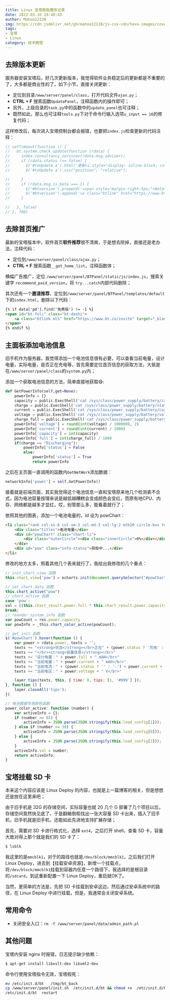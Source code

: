 ```yaml
---
title: Linux 宝塔面板魔改记录
date: 2022-03-16 19:48:43
author: Mahoo12138
img: https://cdn.jsdelivr.net/gh/mahoo12138/js-css-cdn/hexo-images/cover/phone.png
tags: 
- 宝塔
- Linux
category: 技术教程
---
```


## 去除版本更新

服务器安装宝塔后，好几次更新版本，我觉得软件业务稳定后的更新都是不重要的了，大多都是商业性的了，如下小节，直接关闭更新：

+ 定位到目录`/www/server/panel/class`，打开代码文件`ajax.py`；
+ **CTRL + F** 搜索函数`UpdatePanel`，注释函数内的操作即可；
+ 另外，上级目录的`task.py`中的函数中的`update_panel`也可注释；
+ 既然如此，那么也可注释`tools.py`下对于命令行输入选项`u_input == 16`的修复代码；

这样修改后，每次进入宝塔控制台都会报错，也要把`index.js`检查更新的代码注释：

```js
// setTimeout(function () {
//   bt.system.check_update(function (rdata) {
//     index.consultancy_services(rdata.msg.adviser);
//     if (rdata.status !== false) {
//       $('#toUpdate a').html('更新<i style="display: inline-block; color: red; font-size: 40px;position: absolute;top: -35px; font-style: normal; right: -8px;">.</i>');
//       $('#toUpdate a').css("position", "relative");

//     }
//     if (rdata.msg.is_beta === 1) {
//       $('#btversion').prepend('<span style="margin-right:5px;">Beta</span>');
//       $('#btversion').append('<a class="btlink" href="https://www.bt.cn/bbs/forum-39-1.html" target="_blank">  [找Bug奖宝塔币]</a>');
//     }

//   }, false)
// }, 700)
```

## 去除首页推广

最新的宝塔版本中，软件首页**软件推荐**很不清爽，于是想去除掉，直接还是老办法，注释代码：

+ 定位到`/www/server/panel/class/ajax.py`；
+ **CTRL + F** 搜索函数`__get_home_list`，注释函数体；

横幅广告推广，定位 `/www/server/panel/BTPanel/static/js/index.js`，搜索关键字 `recommend_paid_version`，将 `try...catch`内部代码删除；

其次还有一个**邀请推荐**，定位到`/www/server/panel/BTPanel/templates/default`下的`index.html`，删除以下代码：

```html
{% if data['pd'].find('免费版') != -1 %}
<span id="bt-fuli" class="bt-dashi">
    <a class="btlink ml5" href="https://www.bt.cn/invite" target="_blank">邀请奖励</a>
</span>
{% endif %}
```

## 主面板添加电池信息

旧手机作为服务器，我觉得添加一个电池信息很有必要，可以查看当前电量，设计电量，实际电量，是否正在充电等，首先需要定位首页信息的获取方法，大抵是在`/www/server/panel/class`的`system.py`内；

添加一个获取电池信息的方法，简单直接地获取:smile::

```python
def GetPowerInfo(self,get=None):
    powerInfo = {}
    capacity = public.ExecShell('cat /sys/class/power_supply/battery/capacity')[0].strip()
    charge = public.ExecShell('cat /sys/class/power_supply/battery/status')[0].strip()
    current = public.ExecShell('cat /sys/class/power_supply/battery/current_now')[0].strip()
    voltage = public.ExecShell('cat /sys/class/power_supply/battery/voltage_now')[0].strip()
    charge_full = public.ExecShell('cat /sys/class/power_supply/battery/charge_full')[0].strip()
    powerInfo['voltage'] = round(int(voltage) / 1000000, 2)
    powerInfo['current'] = round(int(current) / 1000)
    powerInfo['capacity'] = int(capacity)
    powerInfo['full'] = int(charge_full) / 1000
    if(charge == "Discharging"):
        powerInfo['status'] = False
        else:
            powerInfo['status'] = True
            return powerInfo

```

之后在主页面一直调用的函数内`GetNetWork`添加数据：

```python
networkInfo['power'] = self.GetPowerInfo()
```

接着就是前端页面，其实我觉得这个电池信息一直和宝塔原来地几个检测表不合式，因为电池容量按理来说是越低越糟糕会变成颜色会变红，而原有地CPU、内存、网络都是越多才显红，哎，别管那么多，能看着就行了；

依照其他的图表，添加一个电池电量的，id 设为 powChart：

```html
<li class="rank col-xs-6 col-sm-3 col-md-3 col-lg-2 mtb20 circle-box text-center">
    <div class="titles">电池电量</div>
    <div id="powChart" class="chart-li">
        <div class="outerCircle"><div class="innerCircle">0%</div></div>
    </div>
    <div id="pow" class="info-status">获取中...</div>
</li>
```

修改的地方太多，照着其他几个表来就行了，我给出我修改的几个重点：

```js
// init_chart_view 函数 
this.chart_view['pow'] = echarts.init(document.querySelector("#powChart"))

// set_chart_data 函数
this.chart_active("pow")
// chart_active 函数
case 'pow':
val = ((this.chart_result.power.full * this.chart_result.power.capacity) / 100).toFixed(0) + " / " + this.chart_result.power.full + "(mAH)"
break;
// reander_system_info 函数
var powCount = res.power.capacity
var powInfo = _this.chart_color_active(powCount);

// get_init 函数
$('#powChart').hover(function () {
    var power = rdata.power, texts = '';
    texts += "<strong>状态</strong></br>正在" + (power.status ? '充电' : "放电")
    texts += "</br><strong>容量信息</strong></br>"
    texts += "设计电量：" + power.full + " mAH</br>"
    texts += "当前电量：" + power.current + " mAH</br>"
    texts += "当前电流：" + (power.status ? '' : '-') + power.current + " mA</br>"
    texts += "当前电压：" + power.voltage + " V</br>"

    layer.tips(texts, this, { time: 0, tips: [1, '#999'] });
}, function () {
    layer.closeAll('tips');
})

// 电池数据专用颜色函数
power_color_active: function (number) {
    var activeInfo = {};
    if (number >= 85) {
        activeInfo = JSON.parse(JSON.stringify(this.load_config[1]));
    } else if (number <= 30) {
        activeInfo = JSON.parse(JSON.stringify(this.load_config[0]));
    } else {
        activeInfo = JSON.parse(JSON.stringify(this.load_config[2]));
    }
    activeInfo.val = number;
    return activeInfo;
}
```



## 宝塔挂载 SD 卡

本来这个内容应该是 Linux Deploy 的内容，也就是上一篇博客的相关，但是想想还是放在这里来吧；

由于旧手机是 32G 的存储空间，实际容量也就 20 几个 G 部署了几个项目以后，存储空间竟然快见底了，于是翻箱倒柜找出一张大容量 SD 卡出来，插入了旧手机，旧手机就是旧手机，还能如此先进地支持扩展存储；

首先，需要对 SD 卡进行格式化，选择 `ext4`，之后打开 shell，查看 SD 卡，容量大致对得上那个就是我们的 SD 卡了：

```bash
$ lsblk
```

我这里的是`mmcblk1`，对于的路径也就是`/dev/block/mmcblk1`，之后我们打开 Linux Deploy，进去到【挂载安卓资源】，新增一个挂载点，将`/dev/block/mmcblk1`挂载到容器内任意一个路径下，我选择的是根目录的`/sdcard`，到这重新配置一下 Linux Deploy，重启就OK了。

当然，更简单的方法是，先把 SD 卡挂载到安卓这边，然后通过安卓系统中的路径，在 Linux Deploy 中进行挂载，但是，我通常会关闭安卓系统。

## 常用命令

+ 关闭安全入口：`rm -f /www/server/panel/data/admin_path.pl`

## 其他问题

宝塔内安装 nginx 时报错，日志提示缺少依赖：

```bash
$ apt-get install libxslt-dev libxml2-dev
```

命令行使用宝塔指令无效，宝塔假死：

```bash
mv /etc/init.d/bt   /tmp/bt_back
cp /www/server/panel/init.sh  /etc/init.d/bt && chmod +x  /etc/init.d/bt
/etc/init.d/bt  restart
```





